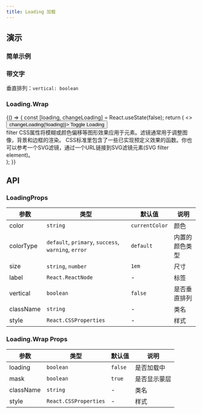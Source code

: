 ```yaml
---
title: Loading 加载
---
```



## 演示

### 简单示例

<Playground>
  <Loading />
</Playground>

### 带文字

<Playground>
  <Loading label="Loading" />
</Playground>

垂直排列：`vertical: boolean`

<Playground>
  <Loading label="加载中" vertical />
</Playground>

### Loading.Wrap

<Playground>
  {() => {
    const [loading, changeLoading] = React.useState(false);
    return (
      <>
        <Button onClick={() => changeLoading(!loading)}>
          Toggle Loading
        </Button>
        <Loading.Wrap style={{ width: '300px' }} loading={loading}>
          <div>
            filter CSS属性将模糊或颜色偏移等图形效果应用于元素。滤镜通常用于调整图像，背景和边框的渲染。
            CSS标准里包含了一些已实现预定义效果的函数。你也可以参考一个SVG滤镜，通过一个URL链接到SVG滤镜元素(SVG filter element)。
          </div>
        </Loading.Wrap>
      </>
    );
  }}
</Playground>

## API

### LoadingProps

| 参数 | 类型 | 默认值 | 说明 |
|-----|------|-------|-----|
| color | `string` | `currentColor` | 颜色 |
| colorType | `default`, `primary`, `success`, `warning`, `error` | `default` | 内置的颜色类型 |
| size | `string`, `number` | `1em` | 尺寸 |
| label | `React.ReactNode` | - | 标签 |
| vertical | `boolean` | `false` | 是否垂直排列 |
| className | `string` | - | 类名 |
| style | `React.CSSProperties` | - | 样式 |

### Loading.Wrap Props

| 参数 | 类型 | 默认值 | 说明 |
|-----|------|-------|-----|
| loading | `boolean` | `false` | 是否加载中 |
| mask | `boolean` | `true` | 是否显示蒙层 |
| className | `string` | - | 类名 |
| style | `React.CSSProperties` | - | 样式 |
